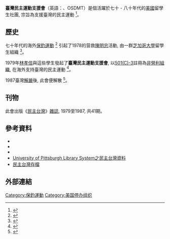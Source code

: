 {{Infobox Organization
|image=Democratic Taiwan-Vol 15.png
|formation={{start_date_and_age|1979}}
|dissolved=1987
|founder=[[林孝信|林孝信]]
|type=非营利的民主運動組織
|headquarters=[[美國|美國]][[芝加哥|芝加哥]]
|focus=[[臺灣民主化|民主運動]]
}}
'''臺灣民主運動支援會'''（英語：{{lang|en|Organization for the Support of Democratic Movement in Taiwan}}、OSDMT）是個活躍於七十 - 八十年代的[[美國|美國]]留學生社團, 宗旨為支援臺灣的民主運動
<ref>{{cite web
|url=https://iics.nctu.edu.tw/zh_tw/intro/News/event/%E3%80%8A%E4%BA%BA%E9%96%93%E6%80%9D%E6%83%B3%E3%80%8B21%E6%9C%9F%E5%87%BA%E7%89%88%E4%BB%8B%E7%B4%B9-34096563
|title=台灣民主運動支援會口述歷史系列
|date=2020-02-28
|publisher=台灣聯合大學系統 文化研究國際中心
|website=nctu.edu.tw
}}</ref>。

==歷史==
七十年代的海外[[保釣運動|保釣運動]]
<ref>{{cite web
|url=http://www.lib.nthu.edu.tw/events/diaoyun/desc.htm
|title=一九七O年代保釣運動文獻之編印與解讀
|publisher=國立清華大學圖書館
|website=nthu.edu.tw
}}</ref>
引起了1978的营救[[陳明忠|陳明忠]]活動, 由一群[[芝加哥大學|芝加哥大學]]留學生組織
<ref>{{cite web
|url=http://m.wyzxwk.com/content.php?classid=29&id=298550
|title=陈明忠--台湾最后一个政治死刑犯
|date=2012-11-21
|publisher=台湾往事
|website=乌有之乡
}}</ref>。

1979年[[林孝信|林孝信]]與這些學生發起了'''臺灣民主運動支援會''', 以[[501(c)條款#501(c)(3)|501(C)-3]]註冊為[[非營利組織|非營利組織]], 在海外支持臺灣的民主運動
<ref>{{cite web
|url=http://taiwaneseamericanhistory.org/blog/organization-for-the-support-of-democratic-movement-of-taiwan/
|title=Organization For The Support of Democratic Movement of Taiwan 台灣民主運動支援會
|date=May 17, 2017
|website=台美史料中心
}}</ref>。

1987臺灣[[臺灣省戒嚴令|解嚴]]後, 此會便解散
<ref>{{cite web
|url=https://issuu.com/apcs9/docs/______________________1_
|title=一生釣運、普及教育的苦行僧：林孝信訪談
|date=Jan 3, 2020
|publisher=Issuu Inc.
|website=issuu.com
}}</ref>。

==刊物==
此會出版《[[民主台灣|民主台灣]]》[https://commons.wikimedia.org/wiki/Category:Democratic_Taiwan 雜誌], 1979至1987, 共41期。

==參考資料==
{{Reflist}}
* {{cite book|url=http://www.worldcat.org/identities/lccn-n84066400/|title=台湾民主運動支援會 Overview|location=芝加哥|publisher=WorldCat Identities}}
* {{cite book|url=http://taiwaneseamericanhistory.org/blog/publicationmagazines978/|title=978. 台灣民主運動支援會第12期通訊|publisher=臺灣民主運動支援會|website=台美史料中心|date=Jan 1980}}
* {{cite book|url=https://books.google.com/books/about/%E6%B0%91%E4%B8%BB%E5%8F%B0%E6%B9%BE.html?id=6XvjAAAAMAAJ|title=民主台湾: 台湾民主運動支援會通訊, Issues 34-40|publisher=臺灣民主運動支援會|website=Google Books|date=Mar 1984}}
* [https://digital.library.pitt.edu/islandora/search/catch_all_fields_mt%3A%28Min%20zhu%20Taiwan%29 University of Pittsburgh Library System之民主台灣資料]
* [http://OSDMT.nicerweb.com 民主台灣存檔]

==外部連結==
{{commons cat|Democratic Taiwan|民主台灣}}
[[Category:保釣運動|Category:保釣運動]]
[[Category:美国停办组织|Category:美国停办组织]]